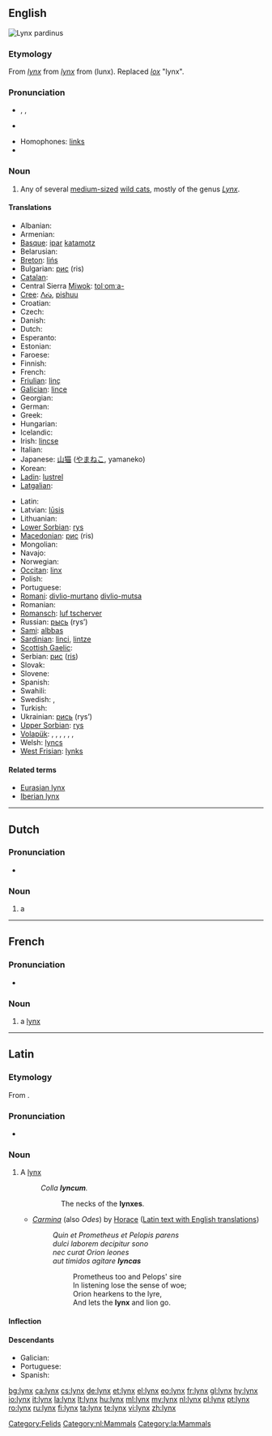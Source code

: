 {{also|Lynx}}
==English==
[[Image:Linces12.jpg|thumb|''Lynx pardinus'']]
{{wikipedia}}

===Etymology===
From {{etyl|enm}} ''[[#Middle English|lynx]]'' from {{etyl|la}} ''[[#Latin|lynx]]'' from {{etyl|grc}} ''{{polytonic|[[λύγξ]]}}'' (lunx). Replaced {{etyl|ang|-}} ''[[lox#Old English|lox]]'' "lynx".

===Pronunciation===
* {{enPR|lĭngks}}, {{IPA|/lɪŋks/}}, {{SAMPA|/lINks/}}
* {{audio|en-us-lynx.ogg|Audio (US)}}

* Homophones: [[links]]
* {{rhymes|ɪŋks}}

===Noun===
{{en-noun|es}}

# Any of several [[medium-sized]] [[wild cat]]s, mostly of the genus ''[[Lynx]]''.

====Translations====
{{trans-top|wild cat}}
* Albanian: {{t-|sq|rrëqebull|xs=Albanian}}
* Armenian: {{t+|hy|լուսան|tr=lusan}}
* [[Basque]]: [[ipar]] [[katamotz]]
* Belarusian: {{t-|be|рысь|f|xs=Belarusian}}
* [[Breton]]: [[lińs]]
* Bulgarian: [[рис]] (ris)
* [[Catalan]]: {{t|ca|linx|m}}
* Central Sierra [[Miwok]]: [[tolˑomˑa-]]
* [[Cree]]: [[ᐱᔔ]], [[pishuu]]
* Croatian: {{t-|hr|ris}}
* Czech: {{t+|cs|rys|m}}
* Danish: {{t-|da|los}}
* Dutch: {{t+|nl|lynx|m}}
* Esperanto: {{t-|eo|linko|xs=Esperanto}}
* Estonian: {{t+|et|ilves}}
* Faroese: {{t|fo|geypa}}
* Finnish: {{t+|fi|ilves}}
* French: {{t+|fr|lynx|m}}
* [[Friulian]]: [[linç]]
* [[Galician]]: [[lince#Galician|lince]] {{m}}
* Georgian: {{t-|ka|ფოცხვერი|tr=p'oc'xveri|sc=Geor|xs=Georgian}}
* German: {{t+|de|Luchs|m}}
* Greek: {{t+|el|λύγκας|m}}
* Hungarian: {{t+|hu|hiúz}}
* Icelandic: {{t-|is|gaupa|f}}
* Irish: [[lincse]]
* Italian: {{t-|it|lince|f}}
* Japanese: [[山猫]] ([[やまねこ]], yamaneko)
* Korean: {{t-|ko|스라소니|tr=seurasoni|sc=Hang}}
* [[Ladin]]: [[lustrel]]<!--NOTE: do not put the taxonomical name in as the Latin translation-->
* [[Latgalian]]: {{tø|ltg|mežakačs|m}}
{{trans-mid}}
* Latin: {{t+|la|lynx|c}}
* Latvian: [[lūsis]]
* Lithuanian: {{t+|lt|lūšis|xs=Lithuanian}}
* [[Lower Sorbian]]: [[rys]]
* [[Macedonian]]: [[рис]] (ris)
* Mongolian: {{t-|mn|шилүүс|tr=šilüüs|sc=Cyrl|xs=Mongolian}}
* Navajo: {{tø|nv|náshdóí łibáhígíí}}
* Norwegian: {{t+|no|gaupe}}
* [[Occitan]]: [[linx]] {{m}}
* Polish: {{t+|pl|ryś|f}}
* Portuguese: {{t+|pt|lince|m}}
* [[Romani]]: [[divlio-murtano]] {{m}} [[divlio-mutsa]] {{f}}
* Romanian: {{t+|ro|linx}}
* [[Romansch]]: [[luf tscherver]]
* Russian: [[рысь]] (rys’) {{f}}
* [[Sami]]: [[albbas]]
* [[Sardinian]]: [[linci]], [[lintze]]
* [[Scottish Gaelic]]: {{t-|gd|lioncs|m|xs=Scottish Gaelic}}
* Serbian: [[рис]] ([[ris]])
* Slovak: {{t-|sk|rys}}
* Slovene: {{t+|sl|ris}}
* Spanish: {{t+|es|lince|m}}
* Swahili: {{t|sw|linksi}}
* Swedish: {{t+|sv|lo|c}}, {{t+|sv|lodjur|n}}
* Turkish: {{t+|tr|vaşak}}
* Ukrainian: [[рись]] (rys’)
* [[Upper Sorbian]]: [[rys]]
* [[Volapük]]: {{qualifier|male or female}} {{t|vo|lünk}}, {{qualifier|male}} {{t|vo|hilünk}}, {{qualifier|female}} {{t|vo|jilünk}}, {{qualifier|male or female offspring, young}} {{t|vo|lünkül}}, {{qualifier|male offspring, young}} {{t|vo|hilünkül}}, {{qualifier|female offspring, young}} {{t|vo|jilünkül}}, {{qualifier|older term, male or female}} {{t|vo|luxaf}}
* Welsh: [[lyncs]]
* [[West Frisian]]: [[lynks]]
{{trans-bottom}}

====Related terms====
* [[Eurasian lynx]]
* [[Iberian lynx]]

[[Category:Felids]]

----

==Dutch==

===Pronunciation===
* {{audio|Nl-lynx.ogg|audio}}

===Noun===
{{nl-noun|g=m|pl=*|dim=*}}

# a {{l|en|lynx}}

[[Category:nl:Mammals]]

----

==French==

===Pronunciation===
* {{audio|Fr-lynx.ogg|audio}}

===Noun===
{{fr-noun|m|pl=lynx}}

# a [[#Noun|lynx]]

----

==Latin==

===Etymology===
From {{etyl|grc|la}} {{term|λύγξ|tr=lunks|sc=Grek|lang=grc}}.

===Pronunciation===
* {{a|Classical}} {{IPA|/lʏnks/|lang=la}}

===Noun===
{{la-noun|lynx|lyncis|lyncis|c|third}}

# A [[lynx#English|lynx]]
#: ''Colla '''lyncum'''.''
#:: The necks of the '''lynxes'''.
#* ''[[w:Odes (Horace)|Carmina]]'' (also ''Odes'') by [[w:Horace|Horace]] ([http://www.perseus.tufts.edu/hopper/text?doc=Perseus:abo:phi,0893,001:2:13 Latin text with English translations])
#*: ''Quin et Prometheus et Pelopis parens''
#*: ''dulci laborem decipitur sono''
#*: ''nec curat Orion leones''
#*: ''aut timidos agitare '''lyncas'''''
#*:: Prometheus too and Pelops' sire
#*:: In listening lose the sense of woe;
#*:: Orion hearkens to the lyre,
#*:: And lets the '''lynx''' and lion go.

====Inflection====
{{la-decl-3rd|lynx|lynx|lync}}

====Descendants====
* Galician: {{l|gl|lince}}
* Portuguese: {{l|pt|lince}}
* Spanish: {{l|es|lince}}

[[Category:la:Mammals]]

[[bg:lynx]]
[[ca:lynx]]
[[cs:lynx]]
[[de:lynx]]
[[et:lynx]]
[[el:lynx]]
[[eo:lynx]]
[[fr:lynx]]
[[gl:lynx]]
[[hy:lynx]]
[[io:lynx]]
[[it:lynx]]
[[la:lynx]]
[[lt:lynx]]
[[hu:lynx]]
[[ml:lynx]]
[[my:lynx]]
[[nl:lynx]]
[[pl:lynx]]
[[pt:lynx]]
[[ro:lynx]]
[[ru:lynx]]
[[fi:lynx]]
[[ta:lynx]]
[[te:lynx]]
[[vi:lynx]]
[[zh:lynx]]